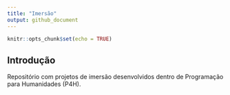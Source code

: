 ```yaml
---
title: "Imersão"
output: github_document
---
```


```r
knitr::opts_chunk$set(echo = TRUE)
```

## Introdução

Repositório com projetos de imersão desenvolvidos dentro de Programação para Humanidades (P4H). 
